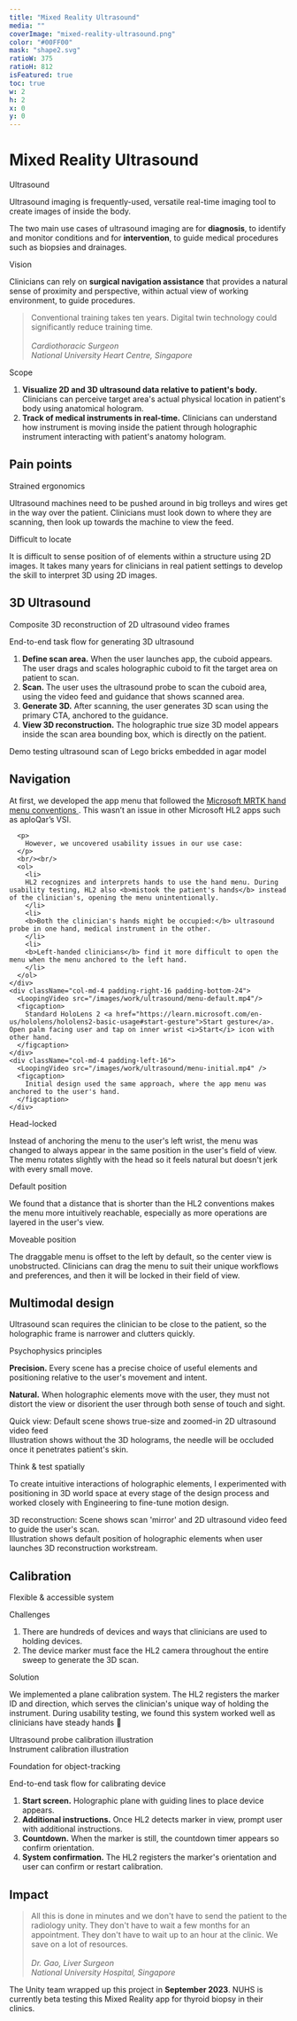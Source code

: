 ```yaml
---
title: "Mixed Reality Ultrasound"
media: ""
coverImage: "mixed-reality-ultrasound.png"
color: "#00FF00"
mask: "shape2.svg"
ratioW: 375
ratioH: 812
isFeatured: true
toc: true
w: 2
h: 2
x: 0
y: 0
---
```


<PostLayout>

# Mixed Reality Ultrasound

</PostLayout>

<div className="row d-flex justify-content-between">

<div className="col-md-4 pe-md-4">
  <p className="lesson-header">Ultrasound</p>
  <p>
    Ultrasound imaging is frequently-used, versatile real-time imaging tool to
    create images of inside the body.
  </p>
  <p>
    The two main use cases of ultrasound imaging are for <b>diagnosis</b>, to
    identify and monitor conditions and for <b>intervention</b>, to guide
    medical procedures such as biopsies and drainages.
  </p>
</div>

<div className="col-md-4 px-md-4">
  <p className="lesson-header">Vision</p>
  <p>
    Clinicians can rely on <b>surgical navigation assistance</b> that provides a
    natural sense of proximity and perspective, within actual view of working
    environment, to guide procedures.
  </p>
  <BlockQuote>
    Conventional training takes ten years. Digital twin technology could
    significantly reduce training time. <br />
    <br />
    <em className="text-muted small">
      Cardiothoracic Surgeon <br />
      National University Heart Centre, Singapore
    </em>
  </BlockQuote>
</div>

<div className="col-md-4 ps-md-4">
  <p className="lesson-header">Scope</p>
  <ol>
    <li>
      <b>Visualize 2D and 3D ultrasound data relative to patient's body.</b>
      Clinicians can perceive target area's actual physical location in patient's
      body using anatomical hologram.
    </li>
    <li>
      <b>Track of medical instruments in real-time.</b>
      Clinicians can understand how instrument is moving inside the patient through
      holographic instrument interacting with patient's anatomy hologram.
    </li>
  </ol>
</div>

</div>

<div className="row d-flex justify-content-between">
  <div className="row d-flex">
    <h2 id="pain-points">Pain points</h2>
    <div className="col-md-3 padding-right-24 padding-bottom-24">
      <p className="lesson-header">Strained ergonomics</p>
      <p className="padding-top-24">
        Ultrasound machines need to be pushed around in big trolleys and wires
        get in the way over the patient. Clinicians must look down to where they
        are scanning, then look up towards the machine to view the feed.
      </p>
    </div>
    <div className="col-md-2 padding-right-32">
      <MarkdownImage
        src="/images/work/ultrasound/us-machine.png"
        width="210px"
        height="280px"
        layout="fill"
      />
    </div>
    <div className="col-md-3 padding-left-24 padding-bottom-24">
      <p className="lesson-header">Difficult to locate</p>
      <p>
        It is difficult to sense position of of elements within a structure
        using 2D images. It takes many years for clinicians in real patient
        settings to develop the skill to interpret 3D using 2D images.
      </p>
    </div>
    <div className="col-md-3 padding-left-32">
      <MarkdownImage
        src="/images/work/ultrasound/needle.png"
        width="2077px"
        height="1125px"
        layout="fill"
      />
    </div>
  </div>
</div>

<div className="container-fluid margin-top-36">
<h2 id="3d-ultrasound">3D Ultrasound</h2>
  <div className="row d-flex">
    <div className="col-md-4 padding-right-24">
    <p className="lesson-header">
      Composite 3D reconstruction of 2D ultrasound video frames
    </p>
    <p className="text-black-50 padding-top-16">End-to-end task flow for generating 3D ultrasound</p>
    <ol>
    <li>
      <b>Define scan area.</b> When the user launches app, the cuboid appears. The
      user drags and scales holographic cuboid to fit the target area on patient to
      scan.
    </li>
    <li>
      <b>Scan.</b> The user uses the ultrasound probe to scan the cuboid area, using
      the video feed and guidance that shows scanned area.
    </li>
    <li>
      <b>Generate 3D.</b> After scanning, the user generates 3D scan using the
      primary CTA, anchored to the guidance.
    </li>
    <li>
      <b>View 3D reconstruction.</b> The holographic true size 3D model appears
      inside the scan area bounding box, which is directly on the patient.
    </li>
  </ol>
</div>

<div className="col-md-8">
    <LoopingVideo src="/images/work/ultrasound/3drecon.mp4" />
    <figcaption>Demo testing ultrasound scan of Lego bricks embedded in agar model</figcaption>
  </div>
</div>
</div>

<div className="container-fluid margin-top-36">
  <div className="row d-flex">
    <h2 id="nav">Navigation</h2>
    <div className="col-md-4 padding-right-24 padding-bottom-24">
      <p>
       At first, we developed the app menu that followed the 
        <a href="https://learn.microsoft.com/en-us/windows/mixed-reality/design/hand-menu">
          Microsoft MRTK hand menu conventions
        </a>
        . This wasn’t an issue in other Microsoft HL2 apps such as aploQar’s VSI.
      </p>
        
      <p>
        However, we uncovered usability issues in our use case:
      </p>
      <br/><br/>
      <ol>
        <li>
        HL2 recognizes and interprets hands to use the hand menu. During usability testing, HL2 also <b>mistook the patient's hands</b> instead of the clinician's, opening the menu unintentionally.
        </li>
        <li>
        <b>Both the clinician's hands might be occupied:</b> ultrasound probe in one hand, medical instrument in the other.
        </li>
        <li>
        <b>Left-handed clinicians</b> find it more difficult to open the menu when the menu anchored to the left hand.
        </li>
      </ol>
    </div>
    <div className="col-md-4 padding-right-16 padding-bottom-24">
      <LoopingVideo src="/images/work/ultrasound/menu-default.mp4"/>
      <figcaption>
        Standard HoloLens 2 <a href="https://learn.microsoft.com/en-us/hololens/hololens2-basic-usage#start-gesture">Start gesture</a>. Open palm facing user and tap on inner wrist <i>Start</i> icon with other hand.
      </figcaption>
    </div>
    <div className="col-md-4 padding-left-16">
      <LoopingVideo src="/images/work/ultrasound/menu-initial.mp4" />
      <figcaption>
        Initial design used the same approach, where the app menu was anchored to the user's hand.
      </figcaption>
    </div>

  </div>
</div>

<div className="container-fluid margin-top-36">
  <div className="row d-flex">
    <div className="col-md-4 padding-right-24">
      <p className="lesson-header">Head-locked</p>
      <LoopingVideo src="/images/work/ultrasound/initialspawn.mp4" />
      <p className="padding-top-16">
        Instead of anchoring the menu to the user's left wrist, the menu was
        changed to always appear in the same position in the user's field of
        view. The menu rotates slightly with the head so it feels natural but doesn't jerk with every small move. 
      </p>
    </div>
    <div className="col-md-4 padding-right-12 padding-left-16 padding-bottom-24">
      <p className="lesson-header">Default position</p>
      <LoopingVideo src="/images/work/ultrasound/startscan.mp4" />
      <p className="padding-top-16">
        We found that a distance that is shorter than the HL2 conventions makes the menu more intuitively reachable, especially as more operations are layered in the user's view. 
      </p>
    </div>
    <div className="col-md-4 padding-left-24">
      <p className="lesson-header">Moveable position</p>
      <LoopingVideo src="/images/work/ultrasound/draggable.mp4" />
      <p className="padding-top-16">
      The draggable menu is offset to the left by default, so the center view
        is unobstructed. Clinicians can drag the menu to suit their unique workflows and preferences, and then it will be locked in their field of view. 
      </p>
    </div>

  </div>
</div>

<div className="container-fluid margin-top-36">
  <div className="row d-flex">
    <h2 id="multimodal">Multimodal design</h2>
    <div className="col-md-4 padding-right-24">
      <p>
        Ultrasound scan requires the clinician to be close to the patient, so
        the holographic frame is narrower and clutters quickly.
      </p>
      <p className="text-black-50 padding-top-16">Psychophysics principles</p>
      <p>
        <b>Precision.</b> Every scene has a precise choice of useful elements
        and positioning relative to the user's movement and intent.
      </p>
      <p>
        <b>Natural.</b> When holographic elements move with the user, they must
        not distort the view or disorient the user through both sense of touch
        and sight.
      </p>
    </div>
    <div className="col-md-4 padding-right-16 padding-bottom-24">
      <LoopingVideo src="/images/work/ultrasound/position-quickview.mp4" />
      <figcaption>
        Quick view: Default scene shows true-size and zoomed-in 2D ultrasound
        video feed
      </figcaption>
    </div>
    <div className="col-md-4 padding-left-16">
      <MarkdownImage
        src="/images/work/ultrasound/holotwin-mock.png"
        width="1280"
        height="738px"
        layout="fill"
      />
      <figcaption>
        Illustration shows without the 3D holograms, the needle will be occluded
        once it penetrates patient's skin.
      </figcaption>
    </div>
  </div>
</div>

<div className="container-fluid margin-top-36">
  <div className="row d-flex">
    <div className="col-md-4 padding-right-24">
      <p className="lesson-header">Think & test spatially</p>
      <p>
        To create intuitive interactions of holographic elements, I
        experimented with positioning in 3D world space at every stage of the
        design process and worked closely with Engineering to fine-tune motion
        design.
      </p>
    </div>
    <div className="col-md-4 padding-right-16 padding-bottom-24">
      <LoopingVideo src="/images/work/ultrasound/position-3dscan.mp4" />
      <figcaption>
        3D reconstruction: Scene shows scan 'mirror' and 2D ultrasound video feed to guide the user's scan.
      </figcaption>
    </div>
    <div className="col-md-4 padding-left-16">
      <MarkdownImage
        src="/images/work/ultrasound/distance.png"
        width="1280px"
        height="734px"
        layout="fill"
      />
      <figcaption>
        Illustration shows default position of holographic elements when user launches 3D reconstruction workstream.
      </figcaption>
    </div>

  </div>
</div>

<div className="container-fluid margin-top-36">
  <div className="row d-flex">
    <h2 id="instrument">Calibration</h2>
    <div className="col-md-4 padding-right-24">
      <p className="lesson-header">Flexible & accessible system</p>
      <p className="text-black-50">Challenges</p>
      <ol>
        <li>
          There are hundreds of devices and ways that clinicians are used to
          holding devices.
        </li>
        <li>
          The device marker must face the HL2 camera throughout the entire sweep
          to generate the 3D scan.
        </li>
      </ol>
      <p className="text-black-50">Solution</p>
      <p>
        We implemented a plane calibration system. The HL2 registers the marker
        ID and direction, which serves the clinician's unique way of holding the
        instrument. During usability testing, we found this system worked well
        as clinicians have steady hands 🎉
      </p>
    </div>
    <div className="col-md-4 padding-right-12 padding-left-12 padding-bottom-24">
      <MarkdownImage
        src="/images/work/ultrasound/usprobe-calibration.png"
        width="959px"
        height="622px"
        layout="fill"
      />
      <figcaption>Ultrasound probe calibration illustration</figcaption>
    </div>
    <div className="col-md-4 padding-left-24">
      <MarkdownImage
        src="/images/work/ultrasound/instrument-calibration.png"
        width="1248px"
        height="834px"
        layout="fill"
      />
      <figcaption>Instrument calibration illustration</figcaption>
    </div>
  </div>
</div>

<div className="container-fluid margin-top-36">
  <div className="row d-flex">
    <div className="col-md-4 padding-right-24">
      <p className="lesson-header">Foundation for object-tracking</p>
      <p className="text-black-50">
        End-to-end task flow for calibrating device
      </p>
      <ol>
        <li>
          <b>Start screen.</b> Holographic plane with guiding lines to place
          device appears.
        </li>
        <li>
          <b>Additional instructions.</b> Once HL2 detects marker in view,
          prompt user with additional instructions.
        </li>
        <li>
          <b>Countdown.</b> When the marker is still, the countdown timer
          appears so confirm orientation.
        </li>
        <li>
          <b>System confirmation.</b> The HL2 registers the marker's orientation
          and user can confirm or restart calibration.
        </li>
      </ol>
    </div>
    <div className="col-md-8">
      <LoopingVideo src="/images/work/ultrasound/calibrate-panel.mp4" />
    </div>
  </div>
</div>

<PostLayout>

## Impact

<BlockQuote>
  All this is done in minutes and we don't have to send the patient to the
  radiology unity. They don't have to wait a few months for an appointment. They
  don't have to wait up to an hour at the clinic. We save on a lot of resources.
  <br />
  <br />
  <em className="text-muted small">
    Dr. Gao, Liver Surgeon
    <br />
    National University Hospital, Singapore
  </em>
</BlockQuote>

<p className="margin-top-36">
  The Unity team wrapped up this project in <b>September 2023</b>. NUHS is
  currently beta testing this Mixed Reality app for thyroid biopsy in their
  clinics.
</p>

</PostLayout>
